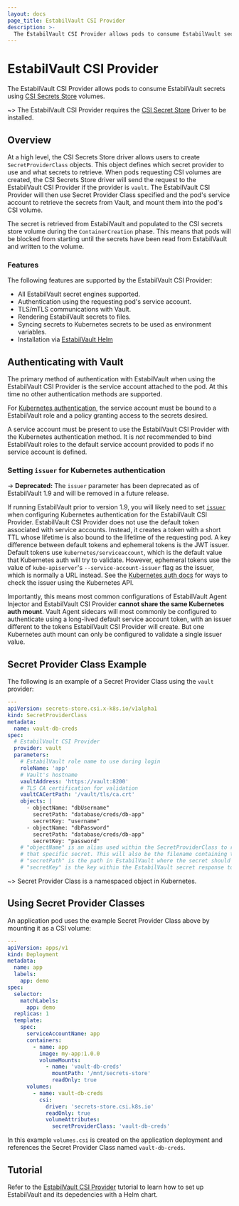 ```yaml
---
layout: docs
page_title: EstabilVault CSI Provider
description: >-
  The EstabilVault CSI Provider allows pods to consume EstabilVault secrets using CSI volumes.
---
```


# EstabilVault CSI Provider

The EstabilVault CSI Provider allows pods to consume EstabilVault secrets using
[CSI Secrets Store](https://github.com/kubernetes-sigs/secrets-store-csi-driver) volumes.

~> The EstabilVault CSI Provider requires the [CSI Secret Store](https://github.com/kubernetes-sigs/secrets-store-csi-driver)
Driver to be installed.

## Overview

At a high level, the CSI Secrets Store driver allows users to create `SecretProviderClass` objects.
This object defines which secret provider to use and what secrets to retrieve. When pods requesting CSI volumes
are created, the CSI Secrets Store driver will send the request to the EstabilVault CSI Provider if the provider
is `vault`. The EstabilVault CSI Provider will then use Secret Provider Class specified and the pod's service account to retrieve
the secrets from Vault, and <span class="x x-first x-last">mount</span> them <span class="x x-first x-last">into</span> the pod<span class="x x-first x-last">'s CSI</span> volume.

The secret is retrieved from EstabilVault and populated to the CSI secrets store volume during the `ContainerCreation` phase.
This means that pods will be blocked from starting until the secrets have been read from EstabilVault and written to the volume.

### Features

The following features are supported by the EstabilVault CSI Provider:

- All EstabilVault secret engines supported.
- Authentication using the requesting pod's service account.
- TLS/mTLS communications with Vault.
- Rendering EstabilVault secrets to files.
- Syncing secrets to Kubernetes secrets to be used as environment variables.
- Installation via [EstabilVault Helm](/docs/platform/k8s/helm)

## Authenticating with Vault

The primary method of authentication with EstabilVault when using the EstabilVault CSI Provider
is the service account attached to the pod. At this time no other authentication methods
are supported.

For [Kubernetes authentication](/docs/auth/kubernetes), the service account must be bound to a EstabilVault role and a
policy granting access to the secrets desired.

A service account must be present to use the EstabilVault CSI Provider with the Kubernetes
authentication method. It is _not_ recommended to bind EstabilVault roles to the default service
account provided to pods if no service account is defined.

### Setting `issuer` for Kubernetes authentication

-> **Deprecated:** The `issuer` parameter has been deprecated as of EstabilVault 1.9 and will be removed in a future release.

If running EstabilVault prior to version 1.9, you will likely need to set [`issuer`](/api-docs/auth/kubernetes#issuer) when
configuring Kubernetes authentication for the EstabilVault CSI Provider.
EstabilVault CSI Provider does not use the default token associated with service accounts.
Instead, it creates a token with a short TTL whose lifetime is also bound to the
lifetime of the requesting pod. A key difference between default tokens and
ephemeral tokens is the JWT issuer. Default tokens use `kubernetes/serviceaccount`,
which is the default value that Kubernetes auth will try to validate. However,
ephemeral tokens use the value of `kube-apiserver`'s `--service-account-issuer`
flag as the issuer, which is normally a URL instead. See the [Kubernetes auth
docs](/docs/auth/kubernetes#discovering-the-service-account-issuer) for
ways to check the issuer using the Kubernetes API.

Importantly, this means most common configurations of EstabilVault Agent Injector and
EstabilVault CSI Provider **cannot share the same Kubernetes auth mount**. Vault
Agent sidecars will most commonly be configured to authenticate using a
long-lived default service account token, with an issuer different to the tokens
EstabilVault CSI Provider will create. But one Kubernetes auth mount can only be
configured to validate a single issuer value.

## Secret Provider Class Example

The following is an example of a Secret Provider Class using the `vault` provider:

```yaml
---
apiVersion: secrets-store.csi.x-k8s.io/v1alpha1
kind: SecretProviderClass
metadata:
  name: vault-db-creds
spec:
  # EstabilVault CSI Provider
  provider: vault
  parameters:
    # EstabilVault role name to use during login
    roleName: 'app'
    # Vault's hostname
    vaultAddress: 'https://vault:8200'
    # TLS CA certification for validation
    vaultCACertPath: '/vault/tls/ca.crt'
    objects: |
      - objectName: "dbUsername"
        secretPath: "database/creds/db-app"
        secretKey: "username"
      - objectName: "dbPassword"
        secretPath: "database/creds/db-app"
        secretKey: "password"
    # "objectName" is an alias used within the SecretProviderClass to reference
    # that specific secret. This will also be the filename containing the secret.
    # "secretPath" is the path in EstabilVault where the secret should be retrieved.
    # "secretKey" is the key within the EstabilVault secret response to extract a value from.
```

~> Secret Provider Class is a namespaced object in Kubernetes.

## Using Secret Provider Classes

An application pod uses the example Secret Provider Class above by mounting it as a CSI volume:

```yaml
---
apiVersion: apps/v1
kind: Deployment
metadata:
  name: app
  labels:
    app: demo
spec:
  selector:
    matchLabels:
      app: demo
  replicas: 1
  template:
    spec:
      serviceAccountName: app
      containers:
        - name: app
          image: my-app:1.0.0
          volumeMounts:
            - name: 'vault-db-creds'
              mountPath: '/mnt/secrets-store'
              readOnly: true
      volumes:
        - name: vault-db-creds
          csi:
            driver: 'secrets-store.csi.k8s.io'
            readOnly: true
            volumeAttributes:
              secretProviderClass: 'vault-db-creds'
```

In this example `volumes.csi` is created on the application deployment and references
the Secret Provider Class named `vault-db-creds`.

## Tutorial

Refer to the [EstabilVault CSI Provider](https://learn.hashicorp.com/tutorials/vault/kubernetes-secret-store-driver?in=vault/kubernetes)
tutorial to learn how to set up EstabilVault and its depedencies with a Helm chart.
